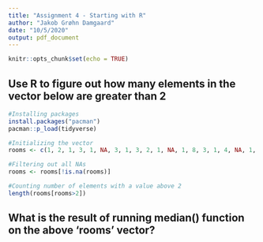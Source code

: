 ```yaml
---
title: "Assignment 4 - Starting with R"
author: "Jakob Grøhn Damgaard"
date: "10/5/2020"
output: pdf_document
---
```


```r
knitr::opts_chunk$set(echo = TRUE)
```

## Use R to figure out how many elements in the vector below are greater than 2 

```r
#Installing packages
install.packages("pacman")
pacman::p_load(tidyverse)

#Initializing the vector
rooms <- c(1, 2, 1, 3, 1, NA, 3, 1, 3, 2, 1, NA, 1, 8, 3, 1, 4, NA, 1, 3, 1, 2, 1, 7, 1, NA)

#Filtering out all NAs 
rooms <- rooms[!is.na(rooms)]

#Counting number of elements with a value above 2
length(rooms[rooms>2])
```

## What is the result of running median() function on the above 'rooms' vector?

```r

```

